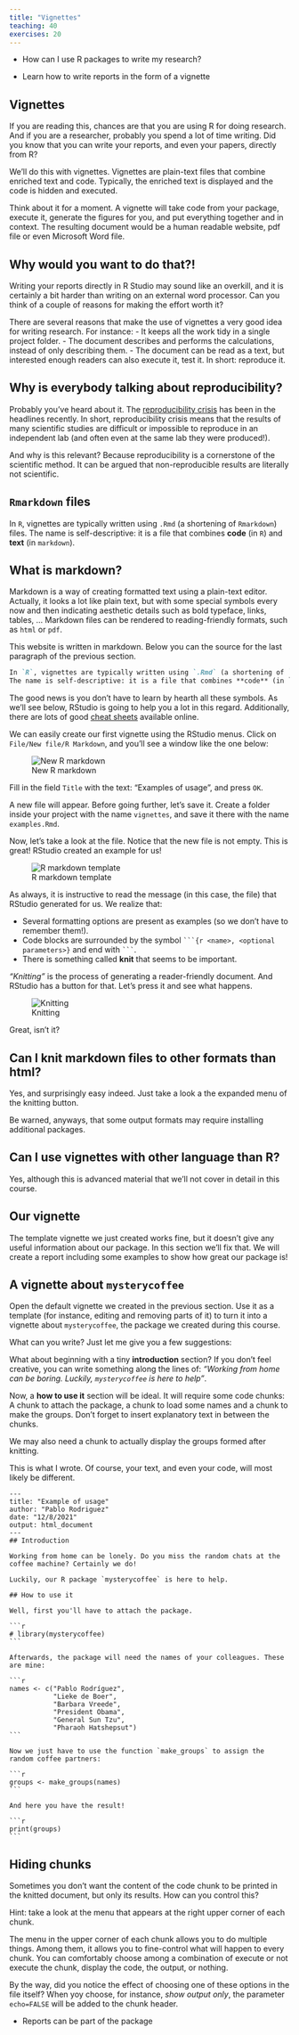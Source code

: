 ```yaml
---
title: "Vignettes"
teaching: 40
exercises: 20
---
```


::: questions
- How can I use R packages to write my research?
:::

::: objectives
- Learn how to write reports in the form of a vignette
:::



## Vignettes

If you are reading this, chances are that you are using R for doing research.
And if you are a researcher, probably you spend a lot of time writing.
Did you know that you can write your reports, and even your papers, directly from R?

We'll do this with vignettes.
Vignettes are plain-text files that combine enriched text and code.
Typically, the enriched text is displayed and the code is hidden and executed.

Think about it for a moment.
A vignette will take code from your package, execute it, generate the figures for you, and put everything together and in context.
The resulting document would be a human readable website, pdf file or even Microsoft Word file.

::: challenge
## Why would you want to do that?!
Writing your reports directly in R Studio may sound like an overkill, and it is certainly a bit harder than writing on an external word processor.
Can you think of a couple of reasons for making the effort worth it?

:::: solution
There are several reasons that make the use of vignettes a very good idea for writing research.
For instance:
- It keeps all the work tidy in a single project folder.
- The document describes and performs the calculations, instead of only describing them.
- The document can be read as a text, but interested enough readers can also execute it, test it. In short: reproduce it.
::::
:::

::: callout
## Why is everybody talking about reproducibility?
Probably you've heard about it.
The [reproducibility crisis](https://en.wikipedia.org/wiki/Replication_crisis) has been in the headlines recently.
In short, reproducibility crisis means that the results of many scientific studies are difficult or impossible to reproduce in an independent lab (and often even at the same lab they were produced!).

And why is this relevant?
Because reproducibility is a cornerstone of the scientific method.
It can be argued that non-reproducible results are literally not scientific.
:::

## `Rmarkdown` files

In `R`, vignettes are typically written using `.Rmd` (a shortening of `Rmarkdown`) files.
The name is self-descriptive: it is a file that combines **code** (in `R`) and **text** (in `markdown`).

::: callout
## What is markdown?
Markdown is a way of creating formatted text using a plain-text editor.
Actually, it looks a lot like plain text, but with some special symbols every now and then indicating aesthetic details such as bold typeface, links, tables, ...
Markdown files can be rendered to reading-friendly formats, such as `html` or `pdf`.

This website is written in markdown.
Below you can the source for the last paragraph of the previous section.

```markdown
In `R`, vignettes are typically written using `.Rmd` (a shortening of `Rmarkdown`) files.
The name is self-descriptive: it is a file that combines **code** (in `R`) and **text** (in `markdown`).
```

The good news is you don't have to learn by hearth all these symbols.
As we'll see below, RStudio is going to help you a lot in this regard.
Additionally, there are lots of good [cheat sheets](https://www.markdownguide.org/cheat-sheet/) available online.
:::

We can easily create our first vignette using the RStudio menus.
Click on `File/New file/R Markdown`, and you'll see a window like the one below:

![New R markdown](fig/new_rmd.png)

Fill in the field `Title` with the text: "Examples of usage", and press `OK`.

A new file will appear.
Before going further, let's save it.
Create a folder inside your project with the name `vignettes`, and save it there with the name `examples.Rmd`.

Now, let's take a look at the file.
Notice that the new file is not empty.
This is great!
RStudio created an example for us!

![R markdown template](fig/template_rmd.png)

As always, it is instructive to read the message (in this case, the file) that RStudio generated for us.
We realize that:

- Several formatting options are present as examples (so we don't have to remember them!).
- Code blocks are surrounded by the symbol ```` ```{r <name>, <optional parameters>} ```` and end with ```` ``` ````.
- There is something called **knit** that seems to be important.

_"Knitting"_ is the process of generating a reader-friendly document.
And RStudio has a button for that.
Let's press it and see what happens.

![Knitting](fig/knit.gif)

Great, isn't it?

::: callout
## Can I knit markdown files to other formats than html?
Yes, and surprisingly easy indeed.
Just take a look a the expanded menu of the knitting button.

Be warned, anyways, that some output formats may require installing additional packages.
:::

::: callout
## Can I use vignettes with other language than R?
Yes, although this is advanced material that we'll not cover in detail in this course.
:::

## Our vignette

The template vignette we just created works fine, but it doesn't give any useful information about our package.
In this section we'll fix that.
We will create a report including some examples to show how great our package is!

::: challenge
## A vignette about `mysterycoffee`
Open the default vignette we created in the previous section.
Use it as a template (for instance, editing and removing parts of it) to turn it into a vignette about `mysterycoffee`, the package we created during this course.

What can you write?
Just let me give you a few suggestions:

What about beginning with a tiny **introduction** section?
If you don't feel creative, you can write something along the lines of: _"Working from home can be boring. Luckily, `mysterycoffee` is here to help"_.

Now, a **how to use it** section will be ideal.
It will require some code chunks:
A chunk to attach the package, a chunk to load some names and a chunk to make the groups.
Don't forget to insert explanatory text in between the chunks.

We may also need a chunk to actually display the groups formed after knitting.

:::: solution
This is what I wrote.
Of course, your text, and even your code, will most likely be different.

````verbatim
---
title: "Example of usage"
author: "Pablo Rodriguez"
date: "12/8/2021"
output: html_document
---
## Introduction

Working from home can be lonely. Do you miss the random chats at the coffee machine? Certainly we do!

Luckily, our R package `mysterycoffee` is here to help.

## How to use it

Well, first you'll have to attach the package.

```r
# library(mysterycoffee)
```

Afterwards, the package will need the names of your colleagues. These are mine:

```r
names <- c("Pablo Rodríguez",
           "Lieke de Boer",
           "Barbara Vreede",
           "President Obama",
           "General Sun Tzu",
           "Pharaoh Hatshepsut")
```

Now we just have to use the function `make_groups` to assign the random coffee partners:

```r
groups <- make_groups(names)
```

And here you have the result!

```r
print(groups)
```
````
::::
:::

::: challenge
## Hiding chunks
Sometimes you don't want the content of the code chunk to be printed in the knitted document, but only its results.
How can you control this?

Hint: take a look at the menu that appears at the right upper corner of each chunk.

:::: solution
The menu in the upper corner of each chunk allows you to do multiple things.
Among them, it allows you to fine-control what will happen to every chunk.
You can comfortably choose among a combination of execute or not execute the chunk, display the code, the output, or nothing.

By the way, did you notice the effect of choosing one of these options in the file itself?
When yoy choose, for instance, _show output only_, the parameter `echo=FALSE` will be added to the chunk header.
::::
:::

::: keypoints
- Reports can be part of the package
:::
